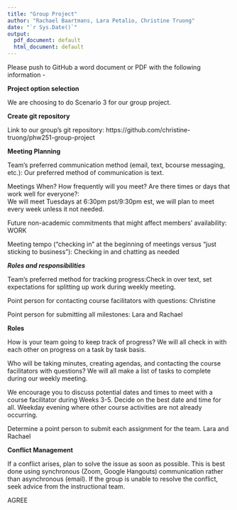 ```yaml
---
title: "Group Project"
author: "Rachael Baartmans, Lara Petalio, Christine Truong"
date: "`r Sys.Date()`"
output:
  pdf_document: default
  html_document: default
---
```


Please push to GitHub a word document or PDF with the following information -

**Project option selection**

We are choosing to do Scenario 3 for our group project.


**Create git repository**

Link to our group's git repository: https://github.com/christine-truong/phw251-group-project


**Meeting Planning**

Team's preferred communication method (email, text, bcourse messaging, etc.): 
  Our preferred method of communication is text. 

Meetings When? How frequently will you meet? 
Are there times or days that work well for everyone?:  
  We will meet Tuesdays at 6:30pm pst/9:30pm est, we will plan to meet every 
  week unless it not needed.

Future non-academic commitments that might affect members' availability:
  WORK 

Meeting tempo (“checking in” at the beginning of meetings versus 
“just sticking to business”):
  Checking in and chatting as needed 


_**Roles and responsibilities**_

Team's preferred method for tracking progress:Check in over text, set 
  expectations for splitting up work during weekly meeting. 
  
Point person for contacting course facilitators with questions:
  Christine 
  
Point person for submitting all milestones:
  Lara and Rachael 

**Roles**

How is your team going to keep track of progress? 
  We will all check in with each other on progress on a task by task basis. 
  
Who will be taking minutes, creating agendas, and contacting the course facilitators with questions?
  We will all make a list of tasks to complete during our weekly meeting. 
  
We encourage you to discuss potential dates and times to meet with a course facilitator during Weeks 3-5. Decide on the best date and time for all.
  Weekday evening where other course activities are not already occurring. 
  
Determine a point person to submit each assignment for the team.
  Lara and Rachael

**Conflict Management**

If a conflict arises, plan to solve the issue as soon as possible. 
This is best done using synchronous (Zoom, Google Hangouts) communication rather than asynchronous (email).
If the group is unable to resolve the conflict, seek advice from the instructional team.

AGREE
